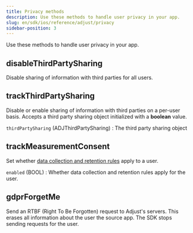 ```yaml
---
title: Privacy methods
description: Use these methods to handle user privacy in your app.
slug: en/sdk/ios/reference/adjust/privacy
sidebar-position: 3
---
```


Use these methods to handle user privacy in your app.

<Function>

## disableThirdPartySharing 

Disable sharing of information with third parties for all users.

<slot slot="signature">


<DisableThirdPartySharingSig />

</slot>

<slot slot="snippet">


<DisableThirdPartySharing />

</slot>

</Function>

<Function>

## trackThirdPartySharing

Disable or enable sharing of information with third parties on a per-user basis. Accepts a third party sharing object initialized with a **boolean** value.

<slot slot="signature">


<TrackThirdPartySharingSig />

</slot>

<slot slot="snippet">


<TrackThirdPartySharing />

</slot>

<slot slot="parameters">

`thirdPartySharing` (ADJThirdPartySharing)
: The third party sharing object

</slot>

</Function>

<Function>

## trackMeasurementConsent

Set whether [data collection and retention rules](https://help.adjust.com/en/article/manage-data-collection-and-retention) apply to a user.

<slot slot="signature">


<TrackMeasurementConsentSig />

</slot>

<slot slot="snippet">


<TrackMeasurementConsent />

</slot>

<slot slot="parameters">

`enabled` (BOOL)
: Whether data collection and retention rules apply for the user.

</slot>

</Function>

<Function>

## gdprForgetMe

Send an <Abbr>RTBF (Right To Be Forgotten)</Abbr> request to Adjust's servers. This erases all information about the user the source app. The SDK stops sending requests for the user.

<slot slot="signature">


<GdprForgetMeSig />

</slot>

<slot slot="snippet">


<GdprForgetMe />

</slot>

</Function>
